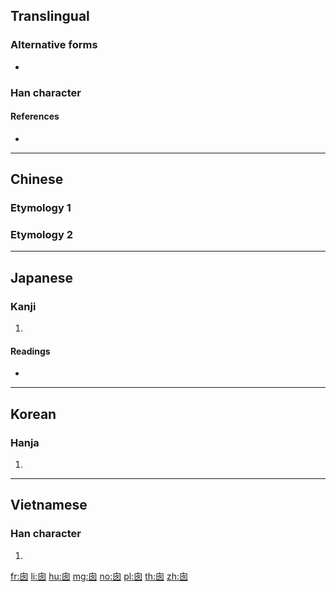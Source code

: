 {{character info/new}}
{{also|囪}}
==Translingual==

===Alternative forms===
* {{l|mul|囪}}

===Han character===
{{Han char|rn=31|rad=囗|as=04|sn=7|four=|canj=HWNI|ids=⿴⿱丶囗夂}}

====References====
* {{Han ref|kx=0217.251|dkj=04710|hdz=10715.060|uh=56F1|ud=22257}}

----

==Chinese==

===Etymology 1===
{{zh-see|囪}}

===Etymology 2===
{{zh-see|窗|v}}

----

==Japanese==

===Kanji===
{{ja-kanji|grade=|rs=囗04}}

# {{defn|lang=ja|sort=囗04}}

====Readings====
* {{ja-readings|on=[[そう]] (sō), [[す]] (su)|kun=[[てんまど]] (temmado), [[まど]] (mado), [[けむだし]] (kemudashi)}}

----

==Korean==

===Hanja===
{{ko-hanja|hangeul=[[총]], [[창]]|rv=chong, chang|mr=ch'ong, ch'ang}}

# {{defn|lang=ko|sort=囗04}}

----

==Vietnamese==

===Han character===
{{vi-hantu|[[song]]|rs=囗04}}

# {{defn|lang=vi|sort=囗04}}

[[fr:囱]]
[[li:囱]]
[[hu:囱]]
[[mg:囱]]
[[no:囱]]
[[pl:囱]]
[[th:囱]]
[[zh:囱]]